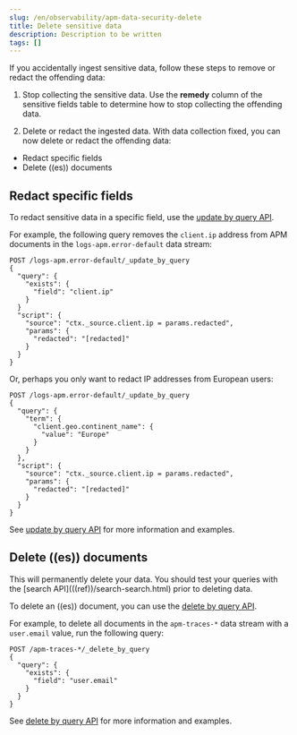 ```yaml
---
slug: /en/observability/apm-data-security-delete
title: Delete sensitive data
description: Description to be written
tags: []
---
```


<div id="apm-data-security-delete"></div>

If you accidentally ingest sensitive data, follow these steps to remove or redact the offending data:

1. Stop collecting the sensitive data.
    Use the **remedy** column of the <DocLink slug="/en/observability/apm-data-security" section="sensitive-fields">sensitive fields</DocLink> table to determine how to stop collecting
    the offending data.

1. Delete or redact the ingested data. With data collection fixed, you can now delete or redact the offending data:

* <DocLink slug="/en/observability/apm-data-security-delete" section="redact-specific-fields">Redact specific fields</DocLink>
* <DocLink slug="/en/observability/apm-data-security-delete" section="delete-((es))-documents">Delete ((es)) documents</DocLink>

<div id="apm-redact-field-data"></div>

## Redact specific fields

To redact sensitive data in a specific field, use the [update by query API](((ref))/docs-update-by-query.html).

For example, the following query removes the `client.ip` address
from APM documents in the `logs-apm.error-default` data stream:

```console
POST /logs-apm.error-default/_update_by_query
{
  "query": {
    "exists": {
      "field": "client.ip"
    }
  }
  "script": {
    "source": "ctx._source.client.ip = params.redacted",
    "params": {
      "redacted": "[redacted]"
    }
  }
}
```

Or, perhaps you only want to redact IP addresses from European users:

```console
POST /logs-apm.error-default/_update_by_query
{
  "query": {
    "term": {
      "client.geo.continent_name": {
        "value": "Europe"
      }
    }
  },
  "script": {
    "source": "ctx._source.client.ip = params.redacted",
    "params": {
      "redacted": "[redacted]"
    }
  }
}
```

See [update by query API](((ref))/docs-update-by-query.html) for more information and examples.

<div id="apm-delete-doc-data"></div>

## Delete ((es)) documents

<DocCallOut title="Warning" color="warning">
This will permanently delete your data.
You should test your queries with the [search API](((ref))/search-search.html) prior to deleting data.
</DocCallOut>

To delete an ((es)) document,
you can use the [delete by query API](((ref))/docs-delete-by-query.html).

For example, to delete all documents in the `apm-traces-*` data stream with a `user.email` value, run the following query:

```console
POST /apm-traces-*/_delete_by_query
{
  "query": {
    "exists": {
      "field": "user.email"
    }
  }
}
```

See [delete by query API](((ref))/docs-delete-by-query.html) for more information and examples.

